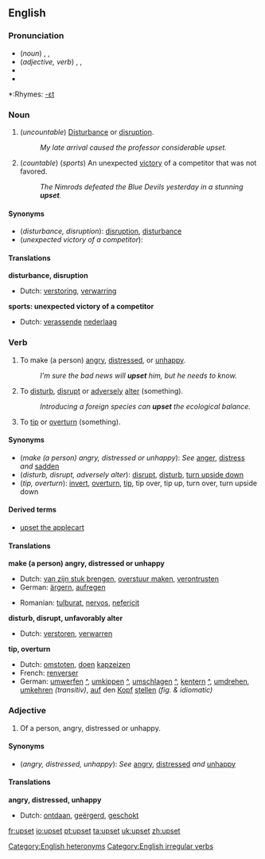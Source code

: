 ==English==

===Pronunciation===
*(''noun'') {{AHD|ŭpʹsĕt}}, {{IPA|/ˈʌpsεt/}}, {{SAMPA|/"VpsEt/}}
*(''adjective, verb'') {{AHD|ŭpsĕtʹ}}, {{IPA|/ʌpˈsεt/}}, {{SAMPA|/Vp"sEt/}}
*{{audio|en-us-upset-noun.ogg|Audio (US), noun}}
*{{audio|en-us-upset-verb-adj.ogg|Audio (US), verb/adjective}}
[[Category:English heteronyms]]
*:Rhymes: [[Rhymes:English:-ɛt|-ɛt]]

===Noun===
{{en-noun-reg-both}}

#(''uncountable'') [[disturbance|Disturbance]] or [[disruption]].
#: ''My late arrival caused the professor considerable upset.''
#(''countable'') (''sports'') An unexpected [[victory]] of a competitor that was not favored.
#:''The Nimrods defeated the Blue Devils yesterday in a stunning '''upset'''.''

====Synonyms====
*(''disturbance, disruption''): [[disruption]], [[disturbance]]
*(''unexpected victory of a competitor''):
 
====Translations====
'''disturbance, disruption'''
{{top}}
*Dutch: [[verstoring]], [[verwarring]]
{{mid}}
{{bottom}}

'''sports: unexpected victory of a competitor'''
{{top}}
*Dutch: [[verassend]]e [[nederlaag]]
{{mid}}
{{bottom}}

===Verb===
[[Category:English irregular verbs]]
{{en-verb2|'''to upset'''|'''[[upsets]]'''|'''upset'''|'''upset'''|'''[[upsetting]]'''}}

#{{transitive}} To make (a person) [[angry]], [[distressed]], or [[unhappy]].
#:''I’m sure the bad news will '''upset''' him, but he needs to know.''
#{{transitive}} To [[disturb]], [[disrupt]] or [[adversely]] [[alter]] (something).
#:''Introducing a foreign species can '''upset''' the ecological balance.''
#{{transitive}} To [[tip]] or [[overturn]] (something).

====Synonyms====
*(''make (a person) angry, distressed or unhappy''): ''See'' [[anger]], [[distress]] ''and'' [[sadden]]
*(''disturb, disrupt, adversely alter''): [[disrupt]], [[disturb]], [[turn upside down]]
*(''tip, overturn''): [[invert]], [[overturn]], [[tip]], tip over, tip up, turn over, turn upside down

====Derived terms====
*[[upset the applecart]]

====Translations====

'''make (a person) angry, distressed or unhappy'''
{{top}}
*Dutch: [[van zijn stuk brengen]], [[overstuur maken]], [[verontrusten]]
*German: [[ärgern]], [[aufregen]]
{{mid}}
*Romanian: [[tulburat]], [[nervos]], [[nefericit]]
{{bottom}}

'''disturb, disrupt, unfavorably alter'''
{{top}}
*Dutch: [[verstoren]], [[verwarren]]
{{mid}}
{{bottom}}

'''tip, overturn'''
{{top}}
*Dutch: [[omstoten]], [[doen]] [[kapzeizen]]
*French: [[renverser]]
*German: [[umwerfen]] [[:de:umwerfen|^]], [[umkippen]] [[:de:umkippen|^]], [[umschlagen]] [[:de:umschlagen|^]], [[kentern]] [[:de:kentern|^]], [[umdrehen]], [[umkehren]] ''(transitiv)'', [[auf]] den [[Kopf]] [[stellen]] ''(fig. & idiomatic)''
{{mid}}
{{bottom}}

===Adjective===
{{en-adj-more}}

# Of a person, angry, distressed or unhappy.

====Synonyms====
*(''angry, distressed, unhappy''): ''See'' [[angry]], [[distressed]] ''and'' [[unhappy]]

====Translations====
'''angry, distressed, unhappy'''
{{top}}
*Dutch: [[ontdaan]], [[geërgerd]], [[geschokt]]
{{mid}}
{{bottom}}

[[fr:upset]]
[[io:upset]]
[[pt:upset]]
[[ta:upset]]
[[uk:upset]]
[[zh:upset]]